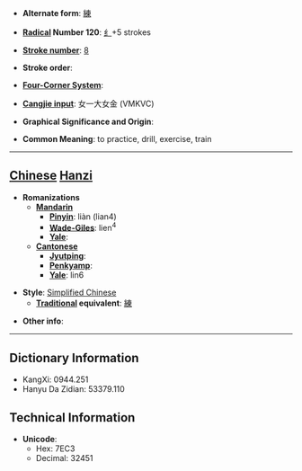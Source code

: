 * '''Alternate form''': [[練]]

* '''[[Wiktionary:Chinese radical index| Radical]] Number 120''': [[Wiktionary:Chinese radical index 纟|纟]]+5 strokes

* '''[[Wiktionary:Chinese total strokes index|Stroke number]]''': [[Wiktionary:Chinese total strokes index 8|8]]

* '''Stroke order''': 

* '''[[Wiktionary:Chinese four corner index|Four-Corner System]]''': 

* '''[[Wiktionary:Chinese Cangjie index|Cangjie input]]''': 女一大女金 (VMKVC)

* '''Graphical Significance and Origin''': 

* '''Common Meaning''': to practice, drill, exercise, train

----

== [[Chinese]] [[Hanzi]] ==

* '''Romanizations'''
** '''[[Mandarin]]'''
*** '''[[Pinyin]]''': liàn (lian4)
*** '''[[Wade-Giles]]''': lien<sup>4</sup>
*** '''[[Yale]]''': 
** '''[[Cantonese]]'''
*** '''[[Jyutping]]''':
*** '''[[Penkyamp]]''': 
*** '''[[Yale]]''': lin6

* '''Style''': [[Simplified Chinese]] 
** '''[[Traditional Chinese|Traditional]] equivalent''': [[練]]

* '''Other info''': 

----

== Dictionary Information ==

* KangXi: 0944.251
* Hanyu Da Zidian: 53379.110

== Technical Information ==

* '''Unicode''':
** Hex: 7EC3
** Decimal: 32451